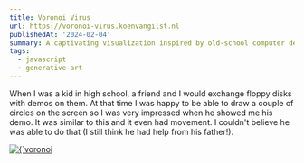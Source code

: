 ```yaml
---
title: Voronoi Virus
url: https://voronoi-virus.koenvangilst.nl
publishedAt: '2024-02-04'
summary: A captivating visualization inspired by old-school computer demos from the floppy disk era. This generative art experiment uses Voronoi diagrams to create an organic, virus-like pattern that evolves across your screen.
tags:
  - javascript
  - generative-art
---
```


When I was a kid in high school, a friend and I would exchange floppy disks with demos on them. At that time I was happy to be able to draw a couple of circles on the screen so I was very impressed when he showed me his demo. It was similar to this and it even had movement. I couldn't believe he was able to do that (I still think he had help from his father!).

<a href="https://voronoi-virus.koenvangilst.nl" target="_blank">
  <Image
    alt={`voronoi virus screenshot`}
    src={`/static/images/voronoi-virus.jpg`}
    width={2188}
    height={1610}
  />
</a>
